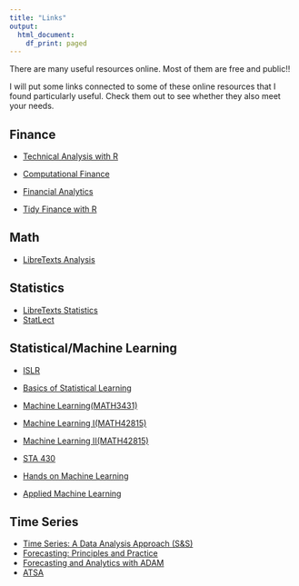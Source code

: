 ```yaml
---
title: "Links"
output: 
  html_document:
    df_print: paged
---
```


There are many useful resources online. Most of them are free and public!!

I will put some links connected to some of these online resources that I found particularly useful. Check them out to see whether they also meet your needs.

## Finance

* [Technical Analysis with R](https://bookdown.org/kochiuyu/technical-analysis-with-r-second-edition2/)

* [Computational Finance](https://bookdown.org/compfinezbook/introcompfinr/)

* [Financial Analytics](https://bookdown.org/wfoote01/faur/)

* [Tidy Finance with R](https://www.tidy-finance.org)

## Math 

* [LibreTexts Analysis](https://math.libretexts.org/Bookshelves/Analysis)

## Statistics 

* [LibreTexts Statistics](https://stats.libretexts.org)
* [StatLect](https://www.statlect.com/glossary/)

## Statistical/Machine Learning

* [ISLR](https://www.statlearning.com)
* [Basics of Statistical Learning](https://statisticallearning.org)

* [Machine Learning(MATH3431)](https://bookdown.org/hailiangdu80/Machine_Learning_and_Neural_Networks/)
* [Machine Learning I(MATH42815)](https://bookdown.org/ssjackson300/Machine-Learning-Lecture-Notes/)
* [Machine Learning II(MATH42815)](https://bookdown.org/hailiangdu/Lecture_notes/)
* [STA 430](http://campus.murraystate.edu/academic/faculty/cmecklin/STA430/_book/)
* [Hands on Machine Learning](https://bradleyboehmke.github.io/HOML/)
* [Applied Machine Learning](https://dionysus.psych.wisc.edu/iaml/)

## Time Series 

* [Time Series: A Data Analysis Approach (S&S)](https://www.stat.pitt.edu/stoffer/tsda/)
* [Forecasting: Principles and Practice](https://otexts.com/fpp3/)
* [Forecasting and Analytics with ADAM](https://openforecast.org/adam/)
* [ATSA](https://atsa-es.github.io/atsa/index.html)



